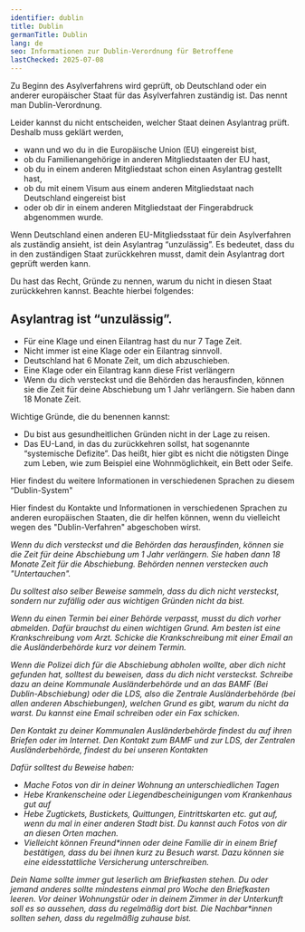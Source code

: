 ```yaml
---
identifier: dublin
title: Dublin
germanTitle: Dublin
lang: de
seo: Informationen zur Dublin-Verordnung für Betroffene
lastChecked: 2025-07-08
---
```


Zu Beginn des Asylverfahrens wird geprüft, ob Deutschland oder ein anderer europäischer Staat für das Asylverfahren zuständig ist. Das nennt man Dublin-Verordnung.

Leider kannst du nicht entscheiden, welcher Staat deinen Asylantrag prüft. Deshalb muss geklärt werden,

- wann und wo du in die Europäische Union (EU) eingereist bist,
- ob du Familienangehörige in anderen Mitgliedstaaten der EU hast,
- ob du in einem anderen Mitgliedstaat schon einen Asylantrag gestellt hast,
- ob du mit einem Visum aus einem anderen Mitgliedstaat nach Deutschland eingereist bist
- oder ob dir in einem anderen Mitgliedstaat der Fingerabdruck abgenommen wurde.

Wenn Deutschland einen anderen EU-Mitgliedsstaat für dein Asylverfahren als zuständig ansieht, ist dein Asylantrag “unzulässig”. Es bedeutet, dass du in den zuständigen Staat zurückkehren musst, damit dein Asylantrag dort geprüft werden kann.

Du hast das Recht, Gründe zu nennen, warum du nicht in diesen Staat zurückkehren kannst. Beachte  hierbei folgendes:

## Asylantrag ist “unzulässig”.

- Für eine Klage und einen Eilantrag hast du nur 7 Tage Zeit.
- Nicht immer ist eine Klage oder ein Eilantrag sinnvoll.
- Deutschland hat 6 Monate Zeit, um dich abzuschieben.
- Eine Klage oder ein Eilantrag kann diese Frist verlängern
- Wenn du dich versteckst und die Behörden das herausfinden, können sie die Zeit für deine Abschiebung um 1 Jahr verlängern. Sie haben dann 18 Monate Zeit.
<Block identifier="get-legal-advice" />

Wichtige Gründe, die du benennen kannst:

- Du bist aus gesundheitlichen Gründen nicht in der Lage zu reisen.
- Das EU-Land, in das du zurückkehren sollst, hat sogenannte “systemische Defizite”. Das heißt, hier gibt es nicht die nötigsten Dinge zum Leben, wie zum Beispiel eine Wohnmöglichkeit, ein Bett oder Seife.

Hier findest du weitere Informationen in verschiedenen Sprachen zu diesem “Dublin-System"
<ExternalShortLink identifier="fluechtlingsrat-brandenburg_dublin" />

Hier findest du Kontakte und Informationen in verschiedenen Sprachen zu anderen europäischen Staaten, die dir helfen können, wenn du vielleicht wegen des "Dublin-Verfahren" abgeschoben wirst.
<Address identifier="w2eu" />

Wenn du dich versteckst und die Behörden das herausfinden, können sie die Zeit für deine Abschiebung um 1 Jahr verlängern. Sie haben dann 18 Monate Zeit für die Abschiebung.
Behörden nennen verstecken auch "Untertauchen". 

Du solltest also selber Beweise sammeln, dass du dich nicht versteckst, sondern nur zufällig oder aus wichtigen Gründen nicht da bist.

Wenn du einen Termin bei einer Behörde verpasst, musst du dich vorher abmelden. Dafür brauchst du einen wichtigen Grund. Am besten ist eine Krankschreibung vom Arzt. Schicke die Krankschreibung mit einer Email an die Ausländerbehörde kurz vor deinem Termin.

Wenn die Polizei dich für die Abschiebung abholen wollte, aber dich nicht gefunden hat, solltest du beweisen, dass du dich nicht versteckst. Schreibe dazu an deine Kommunale Ausländerbehörde und an das BAMF (Bei Dublin-Abschiebung) oder die LDS, also die Zentrale Ausländerbehörde (bei allen anderen Abschiebungen), welchen Grund es gibt, warum du nicht da warst. Du kannst eine Email schreiben oder ein Fax schicken. 

Den Kontakt zu deiner Kommunalen Ausländerbehörde findest du auf ihren Briefen oder im Internet. Den Kontakt zum BAMF und zur LDS, der Zentralen Ausländerbehörde, findest du bei unseren <InternalShortLink identifier="contacts">Kontakten</InternalShortLink>

Dafür solltest du Beweise haben:
- Mache Fotos von dir in deiner Wohnung an unterschiedlichen Tagen
- Hebe Krankenscheine oder Liegendbescheinigungen vom Krankenhaus gut auf
- Hebe Zugtickets, Bustickets, Quittungen, Eintrittskarten etc. gut auf, wenn du mal in einer anderen Stadt bist. Du kannst auch Fotos von dir an diesen Orten machen.
- Vielleicht können Freund\*innen oder deine Familie dir in einem Brief bestätigen, dass du bei ihnen kurz zu Besuch warst. Dazu können sie eine <InternalShortLink identifier="forms">eidesstattliche Versicherung</InternalShortLink> unterschreiben.

Dein Name sollte immer gut leserlich am Briefkasten stehen. Du oder jemand anderes sollte mindestens einmal pro Woche den Briefkasten leeren.
Vor deiner Wohnungstür oder in deinem Zimmer in der Unterkunft soll es so aussehen, dass du regelmäßig dort bist.
Die Nachbar\*innen sollten sehen, dass du regelmäßig zuhause bist.
